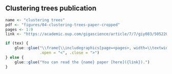 ## Clustering trees publication {#clustree-publication}

```r
name <- "clustering trees"
pdf <- "figures/04-clustering-trees-paper-cropped"
pages <- 1:9
link <- "https://academic.oup.com/gigascience/article/7/7/giy083/5052205"

if (tex) {
    glue::glue("\\frame{\\includegraphics[page=<pages>, width=\\textwidth]{<pdf>}}\\clearpage",
               .open = "<", .close = ">")
} else {
    glue::glue("You can read the {name} paper [here]({link}).")
}
```
